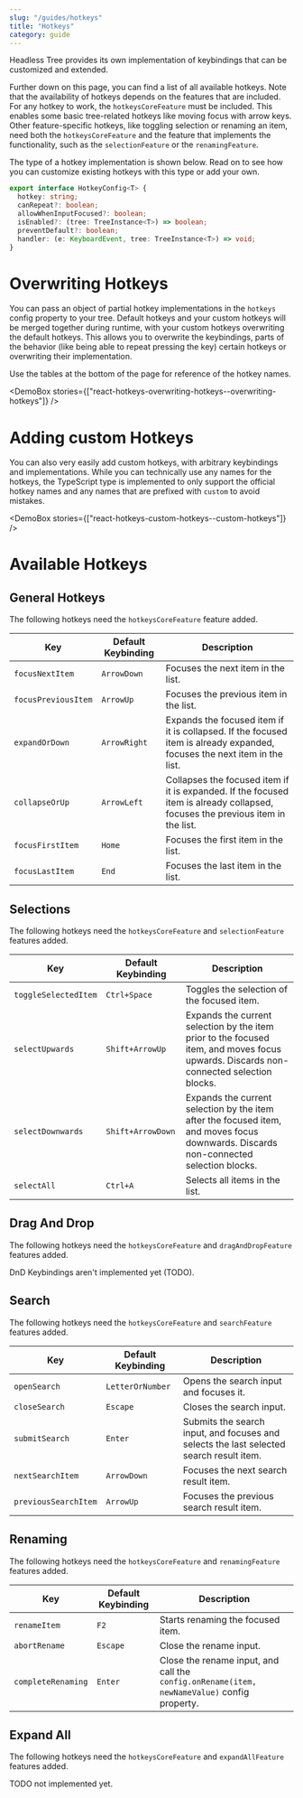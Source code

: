 ```yaml
---
slug: "/guides/hotkeys"
title: "Hotkeys"
category: guide
---
```



Headless Tree provides its own implementation of keybindings that can be customized and extended.

Further down on this page, you can find a list of all available hotkeys. Note that the availability of hotkeys
depends on the features that are included. For any hotkey to work, the `hotkeysCoreFeature` must be included.
This enables some basic tree-related hotkeys like moving focus with arrow keys. Other feature-specific hotkeys,
like toggling selection or renaming an item, need both the `hotkeysCoreFeature` and the feature that implements
the functionality, such as the `selectionFeature` or the `renamingFeature`.

The type of a hotkey implementation is shown below. Read on to see how you can customize existing hotkeys with this
type or add your own.

```ts
export interface HotkeyConfig<T> {
  hotkey: string;
  canRepeat?: boolean;
  allowWhenInputFocused?: boolean;
  isEnabled?: (tree: TreeInstance<T>) => boolean;
  preventDefault?: boolean;
  handler: (e: KeyboardEvent, tree: TreeInstance<T>) => void;
}
```

# Overwriting Hotkeys

You can pass an object of partial hotkey implementations in the `hotkeys` config property to your tree.
Default hotkeys and your custom hotkeys will be merged together during runtime, with your custom hotkeys
overwriting the default hotkeys. This allows you to overwrite the keybindings, parts of the behavior (like
being able to repeat pressing the key) certain hotkeys or overwriting their implementation.

Use the tables at the bottom of the page for reference of the hotkey names.

<DemoBox stories={["react-hotkeys-overwriting-hotkeys--overwriting-hotkeys"]} />

# Adding custom Hotkeys

You can also very easily add custom hotkeys, with arbitrary keybindings and implementations. While you can
technically use any names for the hotkeys, the TypeScript type is implemented to only support the official
hotkey names and any names that are prefixed with `custom` to avoid mistakes.

<DemoBox stories={["react-hotkeys-custom-hotkeys--custom-hotkeys"]} />

# Available Hotkeys

## General Hotkeys

The following hotkeys need the `hotkeysCoreFeature` feature added.

| Key | Default Keybinding | Description |
| --- | --- | --- |
| `focusNextItem` | `ArrowDown` | Focuses the next item in the list. |
| `focusPreviousItem` | `ArrowUp` | Focuses the previous item in the list. |
| `expandOrDown` | `ArrowRight` | Expands the focused item if it is collapsed. If the focused item is already expanded, focuses the next item in the list. |
| `collapseOrUp` | `ArrowLeft` | Collapses the focused item if it is expanded. If the focused item is already collapsed, focuses the previous item in the list. |
| `focusFirstItem` | `Home` | Focuses the first item in the list. |
| `focusLastItem` | `End` | Focuses the last item in the list. |

## Selections

The following hotkeys need the `hotkeysCoreFeature` and `selectionFeature` features added.

| Key | Default Keybinding | Description |
| --- | --- | --- |
| `toggleSelectedItem` | `Ctrl+Space` | Toggles the selection of the focused item. |
| `selectUpwards` | `Shift+ArrowUp` | Expands the current selection by the item prior to the focused item, and moves focus upwards. Discards non-connected selection blocks. |
| `selectDownwards` | `Shift+ArrowDown` | Expands the current selection by the item after the focused item, and moves focus downwards. Discards non-connected selection blocks. |
| `selectAll` | `Ctrl+A` | Selects all items in the list. |

## Drag And Drop

The following hotkeys need the `hotkeysCoreFeature` and `dragAndDropFeature` features added.

DnD Keybindings aren't implemented yet (TODO).

## Search

The following hotkeys need the `hotkeysCoreFeature` and `searchFeature` features added.

| Key | Default Keybinding | Description |
| --- | --- | --- |
| `openSearch` | `LetterOrNumber` | Opens the search input and focuses it. |
| `closeSearch` | `Escape` | Closes the search input. |
| `submitSearch` | `Enter` | Submits the search input, and focuses and selects the last selected search result item. |
| `nextSearchItem` | `ArrowDown` | Focuses the next search result item. |
| `previousSearchItem` | `ArrowUp` | Focuses the previous search result item. |

## Renaming

The following hotkeys need the `hotkeysCoreFeature` and `renamingFeature` features added.

| Key | Default Keybinding | Description |
| --- | --- | --- |
| `renameItem` | `F2` | Starts renaming the focused item. |
| `abortRename` | `Escape` | Close the rename input. |
| `completeRenaming` | `Enter` | Close the rename input, and call the `config.onRename(item, newNameValue)` config property. |

## Expand All

The following hotkeys need the `hotkeysCoreFeature` and `expandAllFeature` features added.

TODO not implemented yet.
